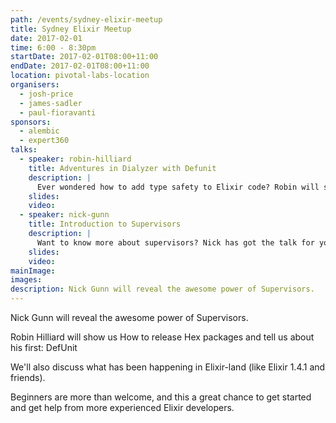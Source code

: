 ```yaml
---
path: /events/sydney-elixir-meetup
title: Sydney Elixir Meetup
date: 2017-02-01
time: 6:00 - 8:30pm
startDate: 2017-02-01T08:00+11:00
endDate: 2017-02-01T08:00+11:00
location: pivotal-labs-location
organisers:
  - josh-price
  - james-sadler
  - paul-fioravanti
sponsors:
  - alembic
  - expert360
talks:
  - speaker: robin-hilliard
    title: Adventures in Dialyzer with Defunit
    description: |
      Ever wondered how to add type safety to Elixir code? Robin will show you how!
    slides: 
    video: 
  - speaker: nick-gunn
    title: Introduction to Supervisors
    description: |
      Want to know more about supervisors? Nick has got the talk for you.
    slides: 
    video: 
mainImage:
images:
description: Nick Gunn will reveal the awesome power of Supervisors.
---
```


Nick Gunn will reveal the awesome power of Supervisors.

Robin Hilliard will show us How to release Hex packages and tell us about his first: DefUnit

We'll also discuss what has been happening in Elixir-land (like Elixir 1.4.1 and friends).

Beginners are more than welcome, and this a great chance to get started and get help from more experienced Elixir developers.

